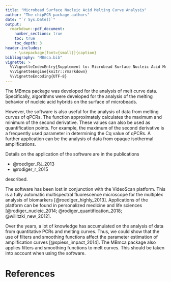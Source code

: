 ```yaml
---
title: "Microbead Surface Nucleic Acid Melting Curve Analysis"
author: "The chipPCR package authors"
date: "`r Sys.Date()`"
output: 
  rmarkdown::pdf_document:
    number_sections: true
    toc: true
    toc_depth: 3
header-includes:
    - \usepackage[font={small}]{caption}
bibliography: "MBmca.bib"
vignette: >
  %\VignetteIndexEntry{Supplement to: Microbead Surface Nucleic Acid Melting Curve Analysis}
  %\VignetteEngine{knitr::rmarkdown}
  %\VignetteEncoding{UTF-8}
---
```


The MBmca package was developed for the analysis of melt curve data. 
Specifically, algorithms were developed for the analysis of the melting behavior 
of nucleic acid hybrids on the surface of microbeads.

However, the software is also useful for the analysis of data from melting 
curves of qPCRs. The \emph{diffQ2()} function approximately calculates the 
maximum and minimum of the second derivative. These values can also be used as 
quantification points. For example, the maximum of the second derivative is a 
frequently used parameter in determining the Cq value of qPCRs. A further 
application can be the analysis of data from opaque isothermal amplifications.

Details on the application of the software are in the publications

- @roediger_RJ_2013
- @rodiger_r_2015

described.

The software has been lost in conjunction with the VideoScan platform. This is a 
fully automatic multispectral fluorescence microscope for the multiplex analysis 
of biomarkers [@roediger_highly_2013]. Applications of the platform can be found 
in personalized medicine and life sciences [@rodiger_nucleic_2014; @rodiger_quantification_2018; @willitzki_new_2012].

Over the years, a lot of knowledge has accumulated on the analysis of data from 
quantitative PCRs and melting curves. Thus, we could show that the use of 
filters and smoothing functions affect the parameter estimation of amplification 
curves [@spiess_impact_2014]. The MBmca package also applies filters and smoothing functions to melt 
curves. This should be taken into account when using the software.

# References
